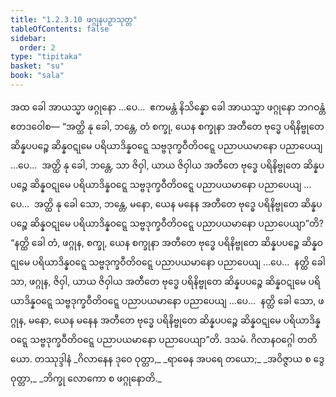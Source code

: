 ```yaml
---
title: "1.2.3.10 ဖဂ္ဂုနပဉှာသုတ္တ"
tableOfContents: false
sidebar:
  order: 2
type: "tipitaka"
basket: "su"
book: "sala"
---
```



<DynamicBreadcrumb />

<Division number="83" book="sala">

<Paragraph number="347" book="sala">
အထ ခေါ အာယသ္မာ ဖဂ္ဂုနော …ပေ…  ဧကမန္တံ နိသိန္နော ခေါ အာယသ္မာ ဖဂ္ဂုနော ဘဂဝန္တံ ဧတဒဝေါစ—
</Paragraph>

<Paragraph number="348" book="sala">
“အတ္ထိ နု ခေါ, ဘန္တေ, တံ စက္ခု, ယေန စက္ခုနာ အတီတေ ဗုဒ္ဓေ ပရိနိဗ္ဗုတေ ဆိန္နပပဉ္စေ ဆိန္နဝဋုမေ ပရိယာဒိန္နဝဋ္ဋေ သဗ္ဗဒုက္ခဝီတိဝဋ္ဋေ ပညာပယမာနော ပညာပေယျ …ပေ…  အတ္ထိ နု ခေါ, ဘန္တေ, သာ ဇိဝှါ, ယာယ ဇိဝှါယ အတီတေ ဗုဒ္ဓေ ပရိနိဗ္ဗုတေ ဆိန္နပပဉ္စေ ဆိန္နဝဋုမေ ပရိယာဒိန္နဝဋ္ဋေ သဗ္ဗဒုက္ခဝီတိဝဋ္ဋေ ပညာပယမာနော ပညာပေယျ …ပေ…  အတ္ထိ နု ခေါ သော, ဘန္တေ, မနော, ယေန မနေန အတီတေ ဗုဒ္ဓေ ပရိနိဗ္ဗုတေ ဆိန္နပပဉ္စေ ဆိန္နဝဋုမေ ပရိယာဒိန္နဝဋ္ဋေ သဗ္ဗဒုက္ခဝီတိဝဋ္ဋေ ပညာပယမာနော ပညာပေယျာ”တိ?
</Paragraph>

<Paragraph number="349" book="sala">
“နတ္ထိ ခေါ တံ, ဖဂ္ဂုန, စက္ခု, ယေန စက္ခုနာ အတီတေ ဗုဒ္ဓေ ပရိနိဗ္ဗုတေ ဆိန္နပပဉ္စေ ဆိန္နဝဋုမေ ပရိယာဒိန္နဝဋ္ဋေ သဗ္ဗဒုက္ခဝီတိဝဋ္ဋေ ပညာပယမာနော ပညာပေယျ …ပေ…  နတ္ထိ ခေါ သာ, ဖဂ္ဂုန, ဇိဝှါ, ယာယ ဇိဝှါယ အတီတေ ဗုဒ္ဓေ ပရိနိဗ္ဗုတေ ဆိန္နပပဉ္စေ ဆိန္နဝဋုမေ ပရိယာဒိန္နဝဋ္ဋေ သဗ္ဗဒုက္ခဝီတိဝဋ္ဋေ ပညာပယမာနော ပညာပေယျ …ပေ…  နတ္ထိ ခေါ သော, ဖဂ္ဂုန, မနော, ယေန မနေန အတီတေ ဗုဒ္ဓေ ပရိနိဗ္ဗုတေ ဆိန္နပပဉ္စေ ဆိန္နဝဋုမေ ပရိယာဒိန္နဝဋ္ဋေ သဗ္ဗဒုက္ခဝီတိဝဋ္ဋေ ပညာပယမာနော ပညာပေယျာ”တိ.

</Paragraph>
</Division>

<Paragraph number="350" type="center" book="sala">
ဒသမံ.



</Paragraph>

<Paragraph number="351" type="center" book="sala">
ဂိလာနဝဂ္ဂေါ တတိယော.



</Paragraph>

<Paragraph number="352" type="center" book="sala">
တဿုဒ္ဒါနံ


</Paragraph>

<Paragraph number="353" type="verses" book="sala">
_ဂိလာနေန ဒုဝေ ဝုတ္တာ,_  
_ရာဓေန အပရေ တယော;_  
_အဝိဇ္ဇာယ စ ဒွေ ဝုတ္တာ,_  
_ဘိက္ခု လောကော စ ဖဂ္ဂုနောတိ._
</Paragraph>